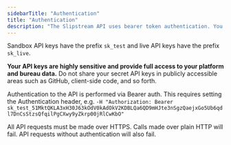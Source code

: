 ```yaml
---
sidebarTitle: "Authentication"
title: "Authentication"
description: "The Slipstream API uses bearer token authentication. You can view your API keys in the Slipstream dashboard."
---
```


Sandbox API keys have the prefix `sk_test` and live API keys have the prefix `sk_live`.

**Your API keys are highly sensitive and provide full access to your platform and bureau data.** Do not share your secret API keys in publicly accessible areas such as GitHub, client-side code, and so forth.

Authentication to the API is performed via Bearer auth. This requires setting the Authentication header, e.g. `-H "Authorization: Bearer sk_test_51MktQKLA3xH30J63kOdV0kAdOkV2KDBLQa6QD9mHJte3nSgzQaejxGo5Ub6qdl7DnCsStzsQfqilPgCXwy9yZkrp00jRlCwKbO"`

All API requests must be made over HTTPS. Calls made over plain HTTP will fail. API requests without authentication will also fail.

